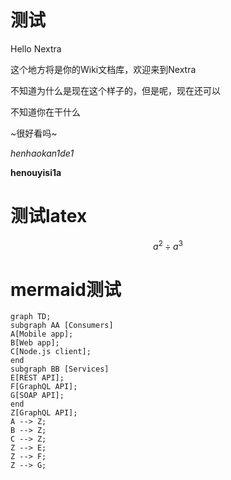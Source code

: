 # 测试

Hello Nextra

这个地方将是你的Wiki文档库，欢迎来到Nextra

不知道为什么是现在这个样子的，但是呢，现在还可以

不知道你在干什么

~很好看吗~

*henhaokan1de1*

**henouyisi1a**

# 测试latex

```math
a^2 \div a^3
```

# mermaid测试

```mermaid
graph TD;
subgraph AA [Consumers]
A[Mobile app];
B[Web app];
C[Node.js client];
end
subgraph BB [Services]
E[REST API];
F[GraphQL API];
G[SOAP API];
end
Z[GraphQL API];
A --> Z;
B --> Z;
C --> Z;
Z --> E;
Z --> F;
Z --> G;
```